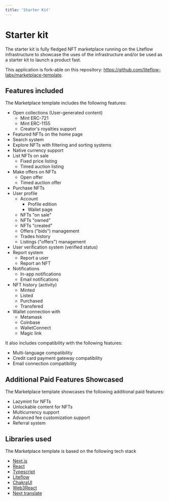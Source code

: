 ```yaml
---
title: 'Starter Kit'
---
```


# Starter kit

The starter kit is fully fledged NFT marketplace running on the Liteflow infrastructure to showcase the uses of the infrastructure and/or be used as a starter kit to launch a product fast.

This application is fork-able on this repository: https://github.com/liteflow-labs/marketplace-template.

## Features included

The Marketplace template includes the following features:

- Open collections (User-generated content)
  - Mint ERC-721
  - Mint ERC-1155
  - Creator's royalties support
- Featured NFTs on the home page
- Search system
- Explore NFTs with filtering and sorting systems
- Native currency support
- List NFTs on sale
  - Fixed price listing
  - Timed auction listing
- Make offers on NFTs
  - Open offer
  - Timed auction offer
- Purchase NFTs
- User profile
  - Account
    - Profile edition
    - Wallet page
  - NFTs "on sale"
  - NFTs "owned"
  - NFTs "created"
  - Offers ("bids") management
  - Trades history
  - Listings ("offers") management
- User verification system (verified status)
- Report system
  - Report a user
  - Report an NFT
- Notifications
  - In-app notifications
  - Email notifications
- NFT history (activity)
  - Minted
  - Listed
  - Purchased
  - Transfered
- Wallet connection with
  - Metamask
  - Coinbase
  - WalletConnect
  - Magic link

It also includes compatibility with the following features:

- Multi-language compatibility
- Credit card payment gateway compatibility
- Email connection compatibility

## Additional Paid Features Showcased

The Marketplace template showcases the following additional paid features:

- Lazymint for NFTs
- Unlockable content for NFTs
- Multicurrency support
- Advanced fee customization support
- Referral system

## Libraries used

The Marketplace template is based on the following tech stack

- [Next.js](https://nextjs.org/)
- [React](https://reactjs.org/)
- [Typescript](https://www.typescriptlang.org/)
- [Liteflow](https://liteflow.com/)
- [ChakraUI](https://chakra-ui.com/)
- [Web3React](https://github.com/Uniswap/web3-react)
- [Next translate](https://github.com/aralroca/next-translate)
